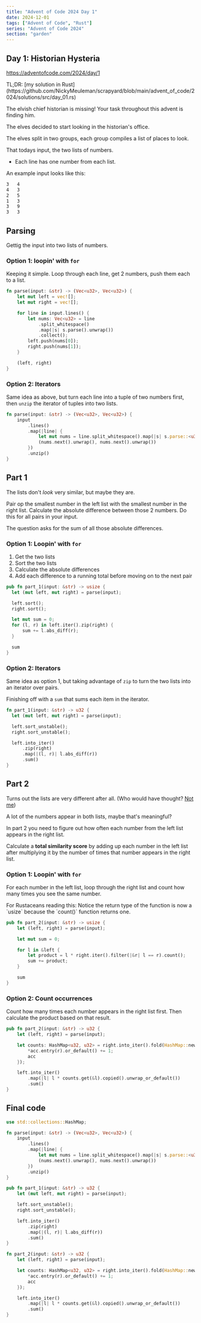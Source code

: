 ```yaml
---
title: "Advent of Code 2024 Day 1"
date: 2024-12-01
tags: ["Advent of Code", "Rust"]
series: "Advent of Code 2024"
section: "garden"
---
```


## Day 1: Historian Hysteria

https://adventofcode.com/2024/day/1

<Aside>
  TL;DR: [my solution in
  Rust](https://github.com/NickyMeuleman/scrapyard/blob/main/advent_of_code/2024/solutions/src/day_01.rs)
</Aside>

The elvish chief historian is missing!
Your task throughout this advent is finding him.

The elves decided to start looking in the historian's office.

The elves split in two groups, each group compiles a list of places to look.

That todays input, the two lists of numbers.

- Each line has one number from each list.

An example input looks like this:

```txt title=input.txt
3   4
4   3
2   5
1   3
3   9
3   3
```

## Parsing

Gettig the input into two lists of numbers.

### Option 1: loopin' with `for`

Keeping it simple.
Loop through each line, get 2 numbers, push them each to a list.

```rust
fn parse(input: &str) -> (Vec<u32>, Vec<u32>) {
    let mut left = vec![];
    let mut right = vec![];

    for line in input.lines() {
        let nums: Vec<u32> = line
            .split_whitespace()
            .map(|s| s.parse().unwrap())
            .collect();
        left.push(nums[0]);
        right.push(nums[1]);
    }

    (left, right)
}
```

### Option 2: Iterators

Same idea as above, but turn each line into a tuple of two numbers first, then `unzip` the iterator of tuples into two lists.

```rust
fn parse(input: &str) -> (Vec<u32>, Vec<u32>) {
    input
        .lines()
        .map(|line| {
            let mut nums = line.split_whitespace().map(|s| s.parse::<u32>().unwrap());
            (nums.next().unwrap(), nums.next().unwrap())
        })
        .unzip()
}
```

## Part 1

The lists don't _look_ very similar, but maybe they are.

Pair op the smallest number in the left list with the smallest number in the right list.
Calculate the absolute difference between those 2 numbers.
Do this for all pairs in your input.

The question asks for the sum of all those absolute differences.

### Option 1: Loopin' with `for`

1. Get the two lists
1. Sort the two lists
1. Calculate the absolute differences
1. Add each difference to a running total before moving on to the next pair

```rust title=day_01.rs
pub fn part_1(input: &str) -> usize {
  let (mut left, mut right) = parse(input);

  left.sort();
  right.sort();

  let mut sum = 0;
  for (l, r) in left.iter().zip(right) {
      sum += l.abs_diff(r);
  }

  sum
}
```

### Option 2: Iterators

Same idea as option 1, but taking advantage of `zip` to turn the two lists into an iterator over pairs.

Finishing off with a `sum` that sums each item in the iterator.

```rust title=day_01.rs
fn part_1(input: &str) -> u32 {
  let (mut left, mut right) = parse(input);

  left.sort_unstable();
  right.sort_unstable();

  left.into_iter()
      .zip(right)
      .map(|(l, r)| l.abs_diff(r))
      .sum()
}
```

## Part 2

Turns out the lists are very different after all.
(Who would have thought? [Not me](https://www.youtube.com/watch?v=3Yd3lQVbkYc))

A lot of the numbers appear in both lists, maybe that's meaningful?

In part 2 you need to figure out how often each number from the left list appears in the right list.

Calculate a **total similarity score** by adding up each number in the left list after multiplying it by the number of times that number appears in the right list.

### Option 1: Loopin' with `for`

For each number in the left list, loop through the right list and count how many times you see the same number.

<Aside variant="info">
  For Rustaceans reading this: Notice the return type of the function is now a
  `usize` because the `count()` function returns one.
</Aside>

```rust title=day_01.rs
pub fn part_2(input: &str) -> usize {
    let (left, right) = parse(input);

    let mut sum = 0;

    for l in &left {
        let product = l * right.iter().filter(|&r| l == r).count();
        sum += product;
    }

    sum
}
```

### Option 2: Count occurrences

Count how many times each number appears in the right list first.
Then calculate the product based on that result.

```rust title=day_01.rs
pub fn part_2(input: &str) -> u32 {
    let (left, right) = parse(input);

    let counts: HashMap<u32, u32> = right.into_iter().fold(HashMap::new(), |mut acc, r| {
        *acc.entry(r).or_default() += 1;
        acc
    });

    left.into_iter()
        .map(|l| l * counts.get(&l).copied().unwrap_or_default())
        .sum()
}
```

## Final code

```rust title=day_01.rs showLineNumbers
use std::collections::HashMap;

fn parse(input: &str) -> (Vec<u32>, Vec<u32>) {
    input
        .lines()
        .map(|line| {
            let mut nums = line.split_whitespace().map(|s| s.parse::<u32>().unwrap());
            (nums.next().unwrap(), nums.next().unwrap())
        })
        .unzip()
}

pub fn part_1(input: &str) -> u32 {
    let (mut left, mut right) = parse(input);

    left.sort_unstable();
    right.sort_unstable();

    left.into_iter()
        .zip(right)
        .map(|(l, r)| l.abs_diff(r))
        .sum()
}

fn part_2(input: &str) -> u32 {
    let (left, right) = parse(input);

    let counts: HashMap<u32, u32> = right.into_iter().fold(HashMap::new(), |mut acc, r| {
        *acc.entry(r).or_default() += 1;
        acc
    });

    left.into_iter()
        .map(|l| l * counts.get(&l).copied().unwrap_or_default())
        .sum()
}
```

